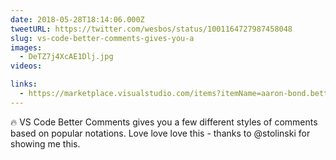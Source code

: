 ```yaml
---
date: 2018-05-28T18:14:06.000Z
tweetURL: https://twitter.com/wesbos/status/1001164727987458048
slug: vs-code-better-comments-gives-you-a
images:
  - DeTZ7j4XcAE1Dlj.jpg
videos:

links:
  - https://marketplace.visualstudio.com/items?itemName=aaron-bond.better-comments
---
```

🔥 VS Code Better Comments gives you a few different styles of comments based on popular notations. Love love love this - thanks to @stolinski for showing me this.
